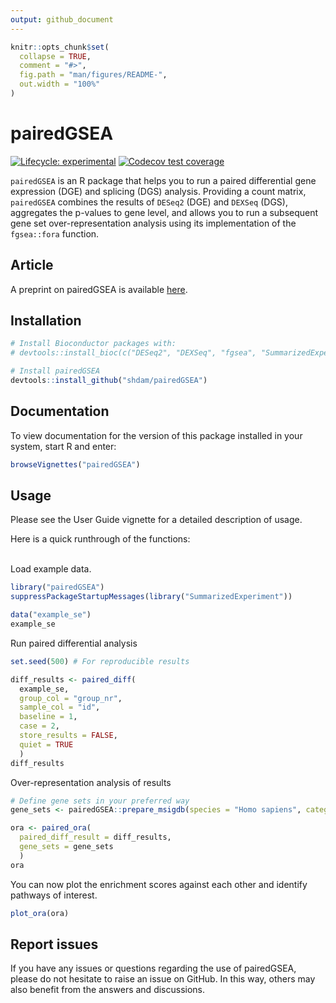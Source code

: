 ```yaml
---
output: github_document
---
```


<!-- README.md is generated from README.Rmd. Please edit that file -->

```r
knitr::opts_chunk$set(
  collapse = TRUE,
  comment = "#>",
  fig.path = "man/figures/README-",
  out.width = "100%"
)
```

# pairedGSEA

<!-- badges: start -->
[![Lifecycle: experimental](https://img.shields.io/badge/lifecycle-experimental-orange.svg)](https://lifecycle.r-lib.org/articles/stages.html#experimental)
[![Codecov test coverage](https://codecov.io/gh/shdam/pairedGSEA/branch/master/graph/badge.svg)](https://app.codecov.io/gh/shdam/pairedGSEA?branch=master)
<!-- badges: end -->



`pairedGSEA` is an R package that helps you to run a paired differential gene expression (DGE) and splicing (DGS) analysis.
Providing a count matrix, `pairedGSEA` combines the results of `DESeq2` (DGE) and `DEXSeq` (DGS), aggregates the p-values to gene level, and allows you to run a subsequent gene set over-representation analysis using its implementation of the `fgsea::fora` function. 


## Article

A preprint on pairedGSEA is available [here](https://doi.org/10.1101/2022.08.29.505720).


## Installation


``` r
# Install Bioconductor packages with:
# devtools::install_bioc(c("DESeq2", "DEXSeq", "fgsea", "SummarizedExperiment", "S4Vectors", "sva", "BiocParallel"))

# Install pairedGSEA
devtools::install_github("shdam/pairedGSEA")

```



## Documentation

To view documentation for the version of this package installed in your system, start R and enter:

```r
browseVignettes("pairedGSEA")
```




## Usage

Please see the User Guide vignette for a detailed description of usage.

Here is a quick runthrough of the functions:


<br>
Load example data.
```r
library("pairedGSEA")
suppressPackageStartupMessages(library("SummarizedExperiment"))

data("example_se")
example_se
```

Run paired differential analysis

```r
set.seed(500) # For reproducible results

diff_results <- paired_diff(
  example_se,
  group_col = "group_nr",
  sample_col = "id",
  baseline = 1,
  case = 2,
  store_results = FALSE,
  quiet = TRUE
  )
diff_results
```

Over-representation analysis of results

```r
# Define gene sets in your preferred way
gene_sets <- pairedGSEA::prepare_msigdb(species = "Homo sapiens", category = "C5", gene_id_type = "ensembl_gene")

ora <- paired_ora(
  paired_diff_result = diff_results,
  gene_sets = gene_sets
  )
ora
```

You can now plot the enrichment scores against each other and identify pathways of interest.

```r
plot_ora(ora)
```


## Report issues

If you have any issues or questions regarding the use of pairedGSEA, please do not hesitate to raise an issue on GitHub. In this way, others may also benefit from the answers and discussions.
